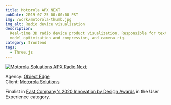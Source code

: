 ```yaml
---
title: Motorola APX NEXT
pubDate: 2019-07-25 00:00:00 PST
img: /work/motorola-thumb.jpg
img_alt: Radio device visualization
description:
  Real-time 3D radio device product visualization. Responsible for texturing, materials, lighting,
  model optimization and compression, and camera rig.
category: frontend
tags:
  - Three.js
---
```


[![Motorola Soluations APX Radio Next](/work/motorola.png)](https://www.motorolasolutions.com/en_us/products/p25-products/apx-next-story.html)

<ExternalLink href="https://www.motorolasolutions.com/en_us/products/p25-products/apx-next-story.html" />

Agency: [Object Edge](https://www.objectedge.com/)  
Client: [Motorola Solutions](https://www.motorolasolutions.com/)

Finalist in
[Fast Company's 2020 Innovation by Design Awards](https://www.fastcompany.com/90547977/user-experience-innovation-by-design-2020)
in the User Experience category.
